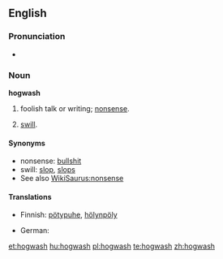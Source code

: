 ==English==

===Pronunciation===
* {{audio|en-us-hogwash.ogg|Audio (US)}}

===Noun===
'''hogwash'''

# {{slang}} foolish talk or writing; [[nonsense]].
# [[swill]].

====Synonyms====
* nonsense: [[bullshit]]
* swill: [[slop]], [[slops]]
* See also [[WikiSaurus:nonsense]]

====Translations====
{{trans-top|nonsense}}
* Finnish: [[pötypuhe]], [[hölynpöly]]
{{trans-mid}}
* German: {{t+|de|Quatsch|m}}
{{trans-bottom}}

[[et:hogwash]]
[[hu:hogwash]]
[[pl:hogwash]]
[[te:hogwash]]
[[zh:hogwash]]